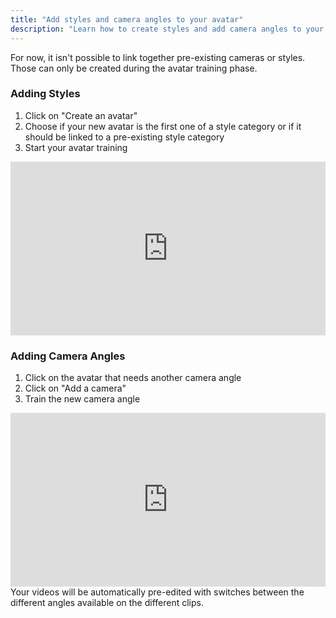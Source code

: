 ```yaml
---
title: "Add styles and camera angles to your avatar"
description: "Learn how to create styles and add camera angles to your Argil avatar"
---
```


<Warning>
  For now, it isn't possible to link together pre-existing cameras or styles. Those can only be created during the avatar training phase.
</Warning>

### Adding Styles

1. Click on "Create an avatar"
2. Choose if your new avatar is the first one of a style category or if it should be linked to a pre-existing style category
3. Start your avatar training

<div style="position: relative; padding-bottom: 55.13016845329249%; height: 0;"><iframe src="https://www.loom.com/embed/a3478e22ab324a619f39719d2ae7eb14?sid=d1a9919e-31c8-46a2-ba87-88ff0b6c7988" frameborder="0" webkitallowfullscreen mozallowfullscreen allowfullscreen style="position: absolute; top: 0; left: 0; width: 100%; height: 100%;"></iframe></div>

### Adding Camera Angles

1. Click on the avatar that needs another camera angle
2. Click on "Add a camera"
3. Train the new camera angle

<div style="position: relative; padding-bottom: 55.13016845329249%; height: 0;"><iframe src="https://www.loom.com/embed/b287dace391041b4a96e2aef110ea40b?sid=c934a73e-ad06-43c3-9489-e736b1447787" frameborder="0" webkitallowfullscreen mozallowfullscreen allowfullscreen style="position: absolute; top: 0; left: 0; width: 100%; height: 100%;"></iframe></div>

<Tip>
  Your videos will be automatically pre-edited with switches between the different angles available on the different clips.
</Tip>
